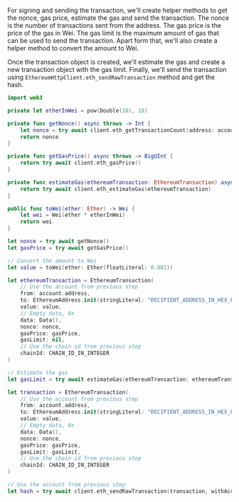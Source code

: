 For signing and sending the transaction, we'll create helper methods to get the nonce, gas price,
estimate the gas and send the transaction. The nonce is the number of transactions sent from the
address. The gas price is the price of the gas in Wei. The gas limit is the maximum amount of gas
that can be used to send the transaction. Apart form that, we'll also create a helper method to
convert the amount to Wei.

Once the transaction object is created, we'll estimate the gas and create a new transaction object
with the gas limit. Finally, we'll send the transaction using
`EthereumHttpClient.eth_sendRawTransaction` method and get the hash.

```swift
import web3

private let etherInWei = pow(Double(10), 18)

private func getNonce() async throws -> Int {
    let nonce = try await client.eth_getTransactionCount(address: account.address, block: .Latest)
    return nonce
}

private func getGasPrice() async throws -> BigUInt {
    return try await client.eth_gasPrice()
}

private func estimateGas(ethereumTransaction: EthereumTransaction) async throws -> BigUInt {
    return try await client.eth_estimateGas(ethereumTransaction)
}

public func toWei(ether: Ether) -> Wei {
    let wei = Wei(ether * etherInWei)
    return wei
}

let nonce = try await getNonce()
let gasPrice = try await getGasPrice()

// Convert the amount to Wei
let value = toWei(ether: Ether(floatLiteral: 0.001))

let ethereumTransaction = EthereumTransaction(
    // Use the account from previous step
    from: account.address,
    to: EthereumAddress.init(stringLiteral: "RECIPIENT_ADDRESS_IN_HEX_FORMAT"),
    value: value,
    // Empty data, 0x
    data: Data(),
    nonce: nonce,
    gasPrice: gasPrice,
    gasLimit: nil,
    // Use the chain id from previous step
    chainId: CHAIN_ID_IN_INTEGER
)

// Estimate the gas
let gasLimit = try await estimateGas(ethereumTransaction: ethereumTransaction)

let transaction = EthereumTransaction(
    // Use the account from previous step
    from: account.address,
    to: EthereumAddress.init(stringLiteral: "RECIPIENT_ADDRESS_IN_HEX_FORMAT"),
    value: value,
    // Empty data, 0x
    data: Data(),
    nonce: nonce,
    gasPrice: gasPrice,
    gasLimit: gasLimit,
    // Use the chain id from previous step
    chainId: CHAIN_ID_IN_INTEGER
)

// Use the account from previous step
let hash = try await client.eth_sendRawTransaction(transaction, withAccount: account)
```
